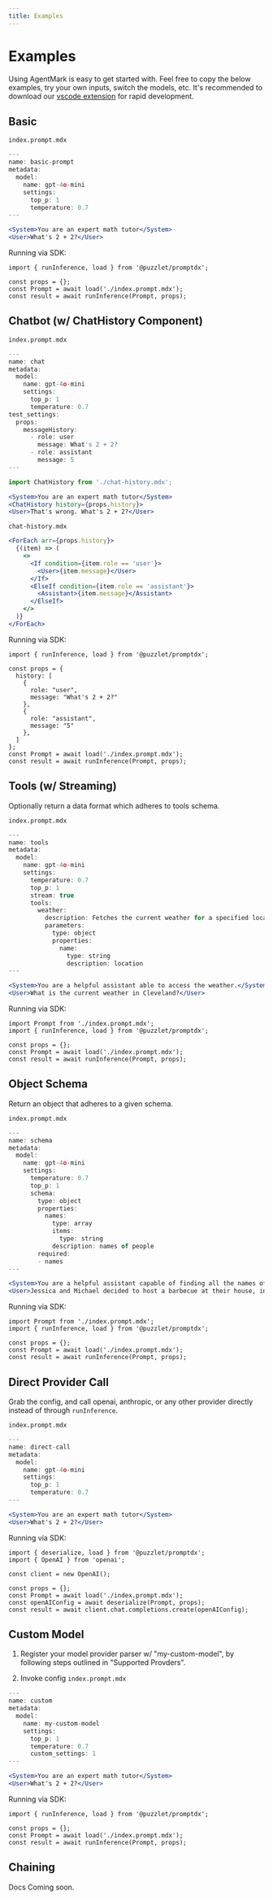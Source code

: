 ```yaml
---
title: Examples
---
```


# Examples

Using AgentMark is easy to get started with. Feel free to copy the below examples, try your own inputs, switch the models, etc.
It's recommended to download our [vscode extension](https://marketplace.visualstudio.com/items?itemName=puzzlet.promptdx) for rapid development.

## Basic

`index.prompt.mdx`
```jsx
---
name: basic-prompt
metadata:
  model:
    name: gpt-4o-mini
    settings:
      top_p: 1
      temperature: 0.7
---

<System>You are an expert math tutor</System>
<User>What's 2 + 2?</User>
```

Running via SDK:
```tsx
import { runInference, load } from '@puzzlet/promptdx';

const props = {};
const Prompt = await load('./index.prompt.mdx');
const result = await runInference(Prompt, props);
```

## Chatbot (w/ ChatHistory Component)

`index.prompt.mdx`
```jsx
---
name: chat
metadata:
  model:
    name: gpt-4o-mini
    settings:
      top_p: 1
      temperature: 0.7
test_settings:
  props:
    messageHistory:
      - role: user
        message: What's 2 + 2?
      - role: assistant
        message: 5
---

import ChatHistory from './chat-history.mdx';

<System>You are an expert math tutor</System>
<ChatHistory history={props.history}>
<User>That's wrong. What's 2 + 2?</User>
```

`chat-history.mdx`
```jsx
<ForEach arr={props.history}>
  {(item) => (
    <>
      <If condition={item.role == 'user'}>
        <User>{item.message}</User>
      </If>
      <ElseIf condition={item.role == 'assistant'}>
        <Assistant>{item.message}</Assistant>
      </ElseIf>
    </>
  )}
</ForEach>
```

Running via SDK:
```tsx
import { runInference, load } from '@puzzlet/promptdx';

const props = {
  history: [
    {
      role: "user",
      message: "What's 2 + 2?"
    },
    {
      role: "assistant",
      message: "5"
    },
  ]
};
const Prompt = await load('./index.prompt.mdx');
const result = await runInference(Prompt, props);
```

## Tools (w/ Streaming)

Optionally return a data format which adheres to tools schema.

`index.prompt.mdx`
```jsx
---
name: tools
metadata:
  model:
    name: gpt-4o-mini
    settings:
      temperature: 0.7
      top_p: 1
      stream: true
      tools:
        weather:
          description: Fetches the current weather for a specified location.
          parameters:
            type: object
            properties:
              name:
                type: string
                description: location
---

<System>You are a helpful assistant able to access the weather.</System>
<User>What is the current weather in Cleveland?</User>
```

Running via SDK:
```tsx
import Prompt from './index.prompt.mdx';
import { runInference, load } from '@puzzlet/promptdx';

const props = {};
const Prompt = await load('./index.prompt.mdx');
const result = await runInference(Prompt, props);
```

## Object Schema

Return an object that adheres to a given schema.

`index.prompt.mdx`
```jsx
---
name: schema
metadata:
  model:
    name: gpt-4o-mini
    settings:
      temperature: 0.7
      top_p: 1
      schema:
        type: object
        properties:
          names:
            type: array
            items:
              type: string
            description: names of people
        required:
        - names
---

<System>You are a helpful assistant capable of finding all the names of the people in a given body of text.</System>
<User>Jessica and Michael decided to host a barbecue at their house, inviting their closest friends, Emily, David, and Sarah. As the evening went on, Jessica shared stories from her recent trip, while Michael grilled burgers, and Emily entertained everyone with her hilarious anecdotes.</User>
```

Running via SDK:
```tsx
import Prompt from './index.prompt.mdx';
import { runInference, load } from '@puzzlet/promptdx';

const props = {};
const Prompt = await load('./index.prompt.mdx');
const result = await runInference(Prompt, props);
```

## Direct Provider Call

Grab the config, and call openai, anthropic, or any other provider directly instead of through `runInference`.

`index.prompt.mdx`
```jsx
---
name: direct-call
metadata:
  model:
    name: gpt-4o-mini
    settings:
      top_p: 1
      temperature: 0.7
---

<System>You are an expert math tutor</System>
<User>What's 2 + 2?</User>
```

Running via SDK:
```tsx
import { deserialize, load } from '@puzzlet/promptdx';
import { OpenAI } from 'openai';

const client = new OpenAI();

const props = {};
const Prompt = await load('./index.prompt.mdx');
const openAIConfig = await deserialize(Prompt, props);
const result = await client.chat.completions.create(openAIConfig);
```

## Custom Model

1. Register your model provider parser w/ "my-custom-model", by following steps outlined in "Supported Provders".

2. Invoke config
`index.prompt.mdx`
```jsx
---
name: custom
metadata:
  model:
    name: my-custom-model
    settings:
      top_p: 1
      temperature: 0.7
      custom_settings: 1
---

<System>You are an expert math tutor</System>
<User>What's 2 + 2?</User>
```

Running via SDK:
```tsx
import { runInference, load } from '@puzzlet/promptdx';

const props = {};
const Prompt = await load('./index.prompt.mdx');
const result = await runInference(Prompt, props);
```

## Chaining

Docs Coming soon.